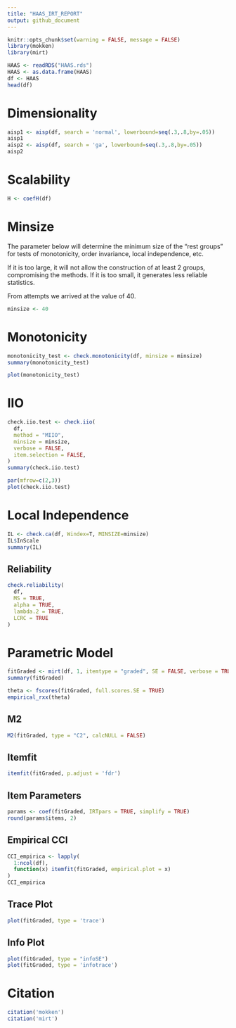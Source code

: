 ```yaml
---
title: "HAAS_IRT_REPORT"
output: github_document
---
```


```r
knitr::opts_chunk$set(warning = FALSE, message = FALSE) 
library(mokken)
library(mirt)
```


```r
HAAS <- readRDS("HAAS.rds")
HAAS <- as.data.frame(HAAS)
df <- HAAS
head(df)
```

# Dimensionality

```r
aisp1 <- aisp(df, search = 'normal', lowerbound=seq(.3,.8,by=.05))
aisp1
aisp2 <- aisp(df, search = 'ga', lowerbound=seq(.3,.8,by=.05))
aisp2

```

# Scalability

```r
H <- coefH(df)
```

# Minsize

The parameter below will determine the minimum size of the "rest groups" for tests of monotonicity, order invariance, local independence, etc.

If it is too large, it will not allow the construction of at least 2 groups, compromising the methods. If it is too small, it generates less reliable statistics.

From attempts we arrived at the value of 40.
```r
minsize <- 40
```

# Monotonicity

```r
monotonicity_test <- check.monotonicity(df, minsize = minsize)
summary(monotonicity_test)
```

```r
plot(monotonicity_test)
```

# IIO

```r
check.iio.test <- check.iio(
  df, 
  method = "MIIO", 
  minsize = minsize, 
  verbose = FALSE, 
  item.selection = FALSE,
)
summary(check.iio.test)
```

```r
par(mfrow=c(2,3))
plot(check.iio.test)
```

# Local Independence

```r
IL <- check.ca(df, Windex=T, MINSIZE=minsize)
IL$InScale
summary(IL)
```

## Reliability

```r
check.reliability(
  df,
  MS = TRUE,
  alpha = TRUE,
  lambda.2 = TRUE,
  LCRC = TRUE
)
```

# Parametric Model

```r
fitGraded <- mirt(df, 1, itemtype = "graded", SE = FALSE, verbose = TRUE)
summary(fitGraded)
```

```r
theta <- fscores(fitGraded, full.scores.SE = TRUE)
empirical_rxx(theta)
```

## M2

```r
M2(fitGraded, type = "C2", calcNULL = FALSE)
```

## Itemfit

```r
itemfit(fitGraded, p.adjust = 'fdr')
```

## Item Parameters

```r
params <- coef(fitGraded, IRTpars = TRUE, simplify = TRUE)
round(params$items, 2)
```

## Empirical CCI

```r
CCI_empirica <- lapply(
  1:ncol(df), 
  function(x) itemfit(fitGraded, empirical.plot = x)
)
CCI_empirica
```

## Trace Plot

```r
plot(fitGraded, type = 'trace')
```

## Info Plot

```r
plot(fitGraded, type = "infoSE")
plot(fitGraded, type = 'infotrace')
```

# Citation

```r
citation('mokken')
citation('mirt')
```
